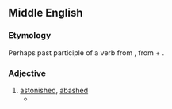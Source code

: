 ==Middle English==

===Etymology===
Perhaps past participle of a verb from {{der|enm|fro|abaubir||to frighten, disconcert}}, from {{der|enm|la|ad-}} + {{m|la|balbus||stammering}}.

===Adjective===
{{head|enm|adjective}}

# [[astonished]], [[abashed]]
#* {{quote-book|enm|title={{w|The Romaunt of the Rose}}|year={{circa2|1440|short=yes}}|author=Geoffrey Chaucer|passage=I was '''abawed''' for marveyle, / For ever the fayrer that it was, / The more I am bounded in Loves laas.}}